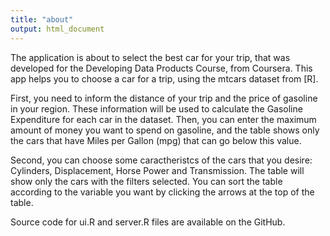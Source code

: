 ```yaml
---
title: "about"
output: html_document
---
```


The application is about to select the best car for your trip, that was developed for the Developing Data Products Course, from Coursera. This app helps you to choose a car for a trip, using the mtcars dataset from [R].

First, you need to inform the distance of your trip and the price of gasoline in your region. These information will be used to calculate the Gasoline Expenditure for each car in the dataset. Then, you can enter the maximum amount of money you want to spend on gasoline, and the table shows only the cars that have Miles per Gallon (mpg) that can go below this value.

Second, you can choose some caractheristcs of the cars that you desire: Cylinders, Displacement, Horse Power and Transmission. The table will show only the cars with the filters selected. You can sort the table according to the variable you want by clicking the arrows at the top of the table.

Source code for ui.R and server.R files are available on the GitHub.